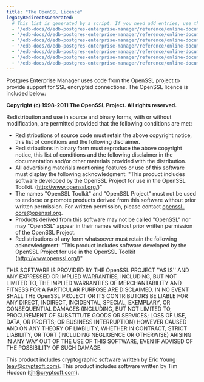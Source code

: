 ```yaml
---
title: "The OpenSSL Licence"
legacyRedirectsGenerated:
  # This list is generated by a script. If you need add entries, use the `legacyRedirects` key.
  - "/edb-docs/d/edb-postgres-enterprise-manager/reference/online-documentation/7.12/openssl.html"
  - "/edb-docs/d/edb-postgres-enterprise-manager/reference/online-documentation/7.14/openssl.html"
  - "/edb-docs/d/edb-postgres-enterprise-manager/reference/online-documentation/7.15/openssl.html"
  - "/edb-docs/d/edb-postgres-enterprise-manager/reference/online-documentation/7.16/openssl.html"
  - "/edb-docs/d/edb-postgres-enterprise-manager/reference/online-documentation/7.6/openssl.html"
  - "/edb-docs/d/edb-postgres-enterprise-manager/reference/online-documentation/7.7/openssl.html"
  - "/edb-docs/d/edb-postgres-enterprise-manager/reference/online-documentation/7.8/openssl.html"
---
```


<div id="openssl" class="registered_link"></div>

Postgres Enterprise Manager uses code from the OpenSSL project to provide support for SSL encrypted connections. The OpenSSL licence is included below:

**Copyright (c) 1998-2011 The OpenSSL Project. All rights reserved.**

Redistribution and use in source and binary forms, with or without modification, are permitted provided that the following conditions are met:

-   Redistributions of source code must retain the above copyright notice, this list of conditions and the following disclaimer.
-   Redistributions in binary form must reproduce the above copyright notice, this list of conditions and the following disclaimer in the documentation and/or other materials provided with the distribution.
-   All advertising materials mentioning features or use of this software must display the following acknowledgment: "This product includes software developed by the OpenSSL Project for use in the OpenSSL Toolkit. (<http://www.openssl.org/>)"
-   The names "OpenSSL Toolkit" and "OpenSSL Project" must not be used to endorse or promote products derived from this software without prior written permission. For written permission, please contact [openssl-core@openssl.org](mailto:openssl-core@openssl.org).
-   Products derived from this software may not be called "OpenSSL" nor may "OpenSSL" appear in their names without prior written permission of the OpenSSL Project.
-   Redistributions of any form whatsoever must retain the following acknowledgment: "This product includes software developed by the OpenSSL Project for use in the OpenSSL Toolkit (<http://www.openssl.org/>)"

THIS SOFTWARE IS PROVIDED BY THE OpenSSL PROJECT ''AS IS'' AND ANY EXPRESSED OR IMPLIED WARRANTIES, INCLUDING, BUT NOT LIMITED TO, THE IMPLIED WARRANTIES OF MERCHANTABILITY AND FITNESS FOR A PARTICULAR PURPOSE ARE DISCLAIMED. IN NO EVENT SHALL THE OpenSSL PROJECT OR ITS CONTRIBUTORS BE LIABLE FOR ANY DIRECT, INDIRECT, INCIDENTAL, SPECIAL, EXEMPLARY, OR CONSEQUENTIAL DAMAGES (INCLUDING, BUT NOT LIMITED TO, PROCUREMENT OF SUBSTITUTE GOODS OR SERVICES; LOSS OF USE, DATA, OR PROFITS; OR BUSINESS INTERRUPTION) HOWEVER CAUSED AND ON ANY THEORY OF LIABILITY, WHETHER IN CONTRACT, STRICT LIABILITY, OR TORT (INCLUDING NEGLIGENCE OR OTHERWISE) ARISING IN ANY WAY OUT OF THE USE OF THIS SOFTWARE, EVEN IF ADVISED OF THE POSSIBILITY OF SUCH DAMAGE.

This product includes cryptographic software written by Eric Young ([eay@cryptsoft.com](eay@cryptsoft.com)). This product includes software written by Tim Hudson ([tjh@cryptsoft.com](tjh@cryptsoft.com)).
